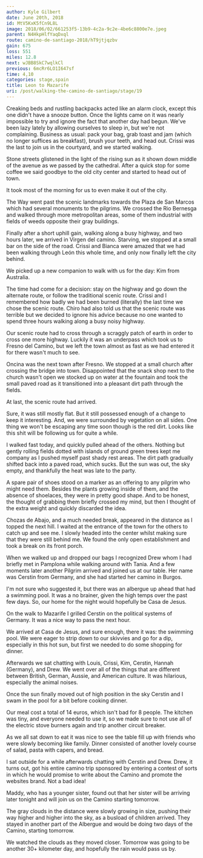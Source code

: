 ```yaml
---
author: Kyle Gilbert
date: June 20th, 2018
id: MtV5KxK5fCn9L8L
image: 2018/06/02/661253f5-13b9-4c2a-9c2e-4be6c8800e7e.jpeg
parent: N4HkpHlfYaqDxql
route: camino-de-santiago-2018/hT9jtjqzbv
gain: 675
loss: 551
miles: 12.8
next: wJBB8SkC7wqlkCl
previous: 6mcRr6LO1I647sf
time: 4,10
categories: stage,spain
title: Leon to Mazarife
uri: /post/walking-the-camino-de-santiago/stage/19
---
```


<Stats />

<Route />

Creaking beds and rustling backpacks acted like an alarm clock, except
this one didn't have a snooze button. Once the lights came on it was nearly
impossible to try and ignore the fact that another day had begun. We've been
lazy lately by allowing ourselves to sleep in, but we're not complaining.
Business as usual: pack your bag, grab toast and jam (which no longer suffices
as breakfast), brush your teeth, and head out. Crissi was the last to join us
in the courtyard, and we started walking.

Stone streets glistened in the light of the rising sun as it shown down middle
of the avenue as we passed by the cathedral. After a quick stop for some coffee
we said goodbye to the old city center and started to head out of town.

It took most of the morning for us to even make it out of the city.

The Way went past the scenic landmarks towards the Plaza de San Marcos which had
several monuments to the pilgrims. We crossed the Rio Bernesga and walked
through more metropolitan areas, some of them industrial with fields of weeds
opposite their gray buildings.

Finally after a short uphill gain, walking along a busy highway, and two hours
later, we arrived in Virgen del camino. Starving, we stopped at a small bar on
the side of the road. Crissi and Bianca were amazed that we had been walking
through León this whole time, and only now finally left the city behind.

We picked up a new companion to walk with us for the day: Kim from Australia.

The time had come for a decision: stay on the highway and go down the alternate
route, or follow the traditional scenic route. Crissi and I remembered how
badly we had been burned (literally) the last time we chose the scenic route.
Chiro had also told us that the scenic route was terrible but we decided to
ignore his advice because no one wanted to spend three hours walking along a
busy noisy highway.

Our scenic route had to cross through a scraggly patch of earth in order to
cross one more highway. Luckily it was an underpass which took us to Fresno del
Camino, but we left the town almost as fast as we had entered it for there
wasn't much to see.

Oncina was the next town after Fresno. We stopped at a small church after
crossing the bridge into town. Disappointed that the snack shop next to the
church wasn't open we stocked up on water at the fountain and took the small
paved road as it transitioned into a pleasant dirt path through the fields.

At last, the scenic route had arrived.

Sure, it was still mostly flat. But it still possessed enough of a change to
keep it interesting. And, we were surrounded by vegetation on all sides. One
thing we won't be escaping any time soon though is the red dirt. Looks like
this shit will be following us for quite a while.

I walked fast today, and quickly pulled ahead of the others. Nothing but gently
rolling fields dotted with islands of ground green trees kept me company as I
pushed myself past shady rest areas. The dirt path gradually shifted back into
a paved road, which sucks. But the sun was out, the sky empty, and thankfully
the heat was late to the party.

A spare pair of shoes stood on a marker as an offering to any pilgrim who might
need them. Besides the plants growing inside of them, and the absence of
shoelaces, they were in pretty good shape. And to be honest, the thought of
grabbing them briefly crossed my mind, but then I thought of the extra weight
and quickly discarded the idea.

Chozas de Abajo, and a much needed break, appeared in the distance as I topped
the next hill. I waited at the entrance of the town for the others to catch up
and see me. I slowly headed into the center whilst making sure that they were
still behind me. We found the only open establishment and took a break on its
front porch.

When we walked up and dropped our bags I recognized Drew whom I had briefly met
in Pamplona while walking around with Tania. And a few moments later another
Pilgrim arrived and joined us at our table. Her name was Cerstin from Germany,
and she had started her camino in Burgos.

I'm not sure who suggested it, but there was an albergue up ahead that had a
swimming pool. It was a no brainer, given the high temps over the past few
days. So, our home for the night would hopefully be Casa de Jesus.

On the walk to Mazarife I grilled Cerstin on the political systems of Germany.
It was a nice way to pass the next hour.

We arrived at Casa de Jesus, and sure enough, there it was: the swimming pool.
We were eager to strip down to our skivvies and go for a dip, especially in
this hot sun, but first we needed to do some shopping for dinner.

Afterwards we sat chatting with Louis, Crissi, Kim, Cerstin, Hannah
(Germany), and Drew. We went over all of the things that are different between
British, German, Aussie, and American culture. It was hilarious, especially the
animal noises.

Once the sun finally moved out of high position in the sky Cerstin and I swam in
the pool for a bit before cooking dinner.

Our meal cost a total of 14 euros, which isn't bad for 8 people. The kitchen was
tiny, and everyone needed to use it, so we made sure to not use all of the
electric stove burners again and trip another circuit breaker.

As we all sat down to eat it was nice to see the table fill up with friends who
were slowly becoming like family. Dinner consisted of another lovely course of
salad, pasta with capers, and bread.

I sat outside for a while afterwards chatting with Cerstin and Drew. Drew, it
turns out, got his entire camino trip sponsored by entering a contest of sorts
in which he would promise to write about the Camino and promote the websites
brand. Not a bad idea!

Maddy, who has a younger sister, found out that her sister will be arriving
later tonight and will join us on the Camino starting tomorrow.

The gray clouds in the distance were slowly growing in size, pushing their way
higher and higher into the sky, as a busload of children arrived. They stayed
in another part of the Albergue and would be doing two days of the Camino,
starting tomorrow.

We watched the clouds as they moved closer. Tomorrow was going to be another 30+
kilometer day, and hopefully the rain would pass us by.

